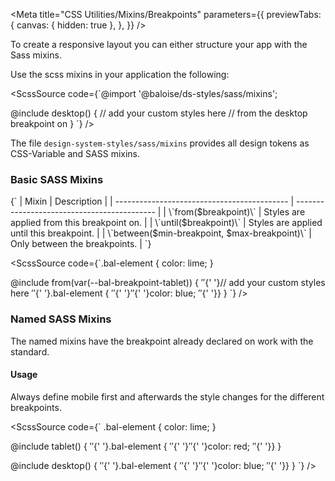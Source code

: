 
<Meta
  title="CSS Utilities/Mixins/Breakpoints"
  parameters={{
    previewTabs: {
      canvas: { hidden: true },
    },
  }}
/>

<Banner label="Breakpoints" section="CSS Utilities" color="yellow" puzzle />

<Lead>To create a responsive layout you can either structure your app with the Sass mixins.</Lead>

Use the scss mixins in your application the following:

<ScssSource code={`@import '@baloise/ds-styles/sass/mixins';

@include desktop() {
// add your custom styles here
// from the desktop breakpoint on
}
`} />

The file `design-system-styles/sass/mixins` provides all design tokens as CSS-Variable and SASS mixins.

### Basic SASS Mixins

<Markdown>
  {`
| Mixin                                       | Description                                 |
| ------------------------------------------- | ------------------------------------------- |
| \`from($breakpoint)\`                         | Styles are applied from this breakpoint on. |
| \`until($breakpoint)\`                        | Styles are applied until this breakpoint.   |
| \`between($min-breakpoint, $max-breakpoint)\` | Only between the breakpoints.               |
`}
</Markdown>

<ScssSource code={`.bal-element {
  color: lime;
}

@include from(var(--bal-breakpoint-tablet)) {
${' '}${' '}// add your custom styles here
${' '}${' '}.bal-element {
${' '}${' '}${' '}${' '}color: blue;
${' '}${' '}}
}
`}
/>

### Named SASS Mixins

The named mixins have the breakpoint already declared on work with the standard.

<Breakpoints />

#### Usage

Always define mobile first and afterwards the style changes for the different breakpoints.

<ScssSource code={`
.bal-element {
  color: lime;
}

@include tablet() {
${' '}${' '}.bal-element {
${' '}${' '}${' '}${' '}color: red;
${' '}${' '}}
}

@include desktop() {
${' '}${' '}.bal-element {
${' '}${' '}${' '}${' '}color: blue;
${' '}${' '}}
}
`}
/>

<Footer>
  <LinkCards>
    <LinkCard
      pageTitle="Foundation/Grid"
      description="The Baloise Design System grid system is a fully responsive and 12 column layout system with six default breakpoints and five container layouts"
    />
    <LinkCard
      pageTitle="Tokens/Overview"
      description="Design tokens serve as the definitive source for naming and storing design choices."
    />
  </LinkCards>
</Footer>
